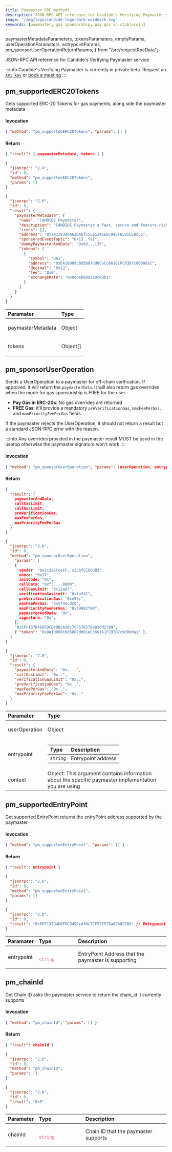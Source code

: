 ```yaml
---
title: Paymaster RPC methods
description: JSON-RPC API reference for Candide's Verifying Paymaster service. Learn about sponsoring gas, and how to enable gas payments in stablecoins
image: "/img/logo/candide-logo-dark-wordmark.svg"
keywords: [paymaster, gas sponsorship, pay gas in stablecoin]
---
```


  paymasterMetadataParameters,
  tokensParamaters,
  emptyParams,
  userOperationParamaters,
  entrypointParams,
  pm_sponsorUserOperationReturnParams,
} from "/src/requestRpcData";

JSON-RPC API reference for Candide's Verifying Paymaster service

:::info
Candide's Verifying Paymaster is currently in private beta. Request an [`API key`](https://twitter.com/candidelabs) or [book a meeting](https://cal.com/candidelabs/30mins)
:::

## pm_supportedERC20Tokens

Gets supported ERC-20 Tokens for gas payments, along side the paymaster metadata

#### Invocation

```json
{ "method": "pm_supportedERC20Tokens", "params": [] }
```

#### Return

```json
{ "result": { paymasterMetadata, tokens } }
```

<Tabs>
<TabItem value="request" label="Example Request">

```json
{
  "jsonrpc": "2.0",
  "id": 0,
  "method": "pm_supportedERC20Tokens",
  "params": []
}
```

</TabItem>
<TabItem value="response" label="Example Response">

```json
{
  "jsonrpc": "2.0",
  "id": 0,
  "result": {
    "paymasterMetadata": {
      "name": "CANDIDE Paymaster",
      "description": "CANDIDE Paymaster a fast, secure and feature-rich 4337 Paymaster",
      "icons": [],
      "address": "0x7e3393ebA62DA6f555a5341E079e0F6585CE8c56",
      "sponsoredEventTopic": "0x13..fa1",
      "dummyPaymasterAndData": "0x69...135",
      "tokens": [
        {
          "symbol": "DAI",
          "address": "0xDA10009cBd5D07dd0CeCc66161FC93D7c9000da1",
          "decimal": "0x12",
          "fee": "0x0",
          "exchangeRate": "0x0ddeb609310c89b1"
        }
      ]
    }
  }
}
```

</TabItem>

<TabItem value="response type" label="Response Types">

<table>
  <thead>
    <th align="left">Paramater</th>
    <th align="left">Type</th>
  </thead>
  <tbody>
    <tr>
      <td align="left">paymasterMetadata</td>
      <td align="left">
        <p>Object</p>
        <RpcRequestTable items={paymasterMetadataParameters} />
      </td>
    </tr>
    <tr>
      <td align="left">tokens</td>
      <td align="left">
        <p>Object[]</p>
        <RpcRequestTable items={tokensParamaters} />
      </td>
    </tr>
  </tbody>
</table>

</TabItem>
</Tabs>

## pm_sponsorUserOperation

Sends a UserOperation to a paymaster for off-chain verification. If approved, it will return the `paymasterData`. It will also return gas overrides when the mode for gas sponsoriship is FREE for the user.

- **Pay Gas in ERC-20s**: No gas overrides are returned
- **FREE Gas**: it'll provide a mandatory `preVerificationGas`, `maxFeePerGas`, and `maxPriorityFeePerGas` fields.

If the paymaster rejects the UserOperation, it should not return a result but a standard JSON-RPC error with the reason.

:::info
Any overrides provided in the paymaster result MUST be used in the userop otherwise the paymaster signature won't work.
:::



#### Invocation

```json
{ "method": "pm_sponsorUserOperation", "params": [userOperation, entrypoint, context] }
```

#### Return

```json
{
  "result": {
    paymasterAndData,
    callGasLimit,
    callGasLimit,
    preVerificationGas,
    maxFeePerGas,
    maxPriorityFeePerGas
  } 
}
```

<Tabs>
<TabItem value="request" label="Example Request">

```json
{
  "jsonrpc": "2.0",
  "id": 0,
  "method": "pm_sponsorUserOperation",
    "params": [
    {
      sender: "0x2c298CcaFF..c236fCC66dB2"
      nonce: "0x17",
      initCode: "0x",
      callData: "0xf3....0000",
      callGasLimit: "0x12a87",
      verificationGasLimit: "0x1a332",
      preVerificationGas: "0xe95c",
      maxFeePerGas: "0x5f4ecdc0",
      maxPriorityFeePerGas: "0x59682f00",
      paymasterAndData: "0x",
      signature: "0x",
    },
    "0x5FF137D4b0FDCD49DcA30c7CF57E578a026d2789",
    { "token": "0xDA10009cBd5D07dd0CeCc66161FC93D7c9000da1" },
  ]
}
```

</TabItem>
<TabItem value="response" label="Example Response">

```json
{
  "jsonrpc": "2.0",
  "id": 0,
  "result": {
    "paymasterAndData": "0x....",
    "callGasLimit": "0x..",
    "verificationGasLimit": "0x..",
    "preVerificationGas": "0x..",
    "maxFeePerGas": "0x..",
    "maxPriorityFeePerGas": "0x.."
  }
}
```

</TabItem>

<TabItem value="request type" label="Request Types">

<table>
  <thead>
    <th align="left">Paramater</th>
    <th align="left">Type</th>
  </thead>
  <tbody>
    <tr>
      <td align="left">userOperation</td>
      <td align="left">
        <p>Object</p>
        <RpcRequestTable items={userOperationParamaters} />
      </td>
    </tr>
    <tr>
      <td align="left">entrypoint</td>
      <td align="left">
        <table>
          <thead>
            <th align="left">Type</th>
            <th align="left">Description</th>
          </thead>
          <tr>
            <td>
              <code>string</code>
            </td>
            <td>Entrypoint address</td>
          </tr>
        </table>
      </td>
    </tr>
    <tr>
      <td align="left">context</td>
      <td align="left">
        Object: This argument contains information about the specific paymaster
        implementation you are using
      </td>
    </tr>
  </tbody>
</table>

</TabItem>

<TabItem value="response type" label="Response Type">
  <RpcRequestTable items={pm_sponsorUserOperationReturnParams} />
</TabItem>

</Tabs>

## pm_supportedEntryPoint

Get supported EntryPoint returns the entryPoint address supported by the paymaster

#### Invocation

```json
{ "method": "pm_supportedEntryPoint", "params": [] }
```

#### Return

```json
{ "result": entrypoint }
```

<Tabs>
<TabItem value="example request" label="Example Request">

```json
{
  "jsonrpc": "2.0",
  "id": 0,
  "method": "pm_supportedEntryPoint",
  "params": []
}
```

</TabItem>

<TabItem value="example response" label="Example Response">

```json
{
  "jsonrpc": "2.0",
  "id": 0,
  "result": "0x5FF137D4b0FDCD49DcA30c7CF57E578a026d2789" // Entrypoint address
}
```

</TabItem>

<TabItem value="response type" label="Response Type">
  <table>
    <thead>
      <th align="left">Paramater</th>
      <th align="left">Type</th>
      <th align="left">Description</th>
    </thead>
    <tbody>
      <tr>
        <td align="left">entrypoint</td>
        <td align="left">
          <code>
            <font color="#e25894">string</font>
          </code>
        </td>
        <td align="left">
          EntryPoint Address that the paymaster is supporting
        </td>
      </tr>
    </tbody>
  </table>
  </TabItem>
</Tabs>

## pm_chainId

Get Chain ID asks the paymaster service to return the chain_id it currently supports

#### Invocation

```json
{ "method": "pm_chainId", "params": [] }
```

#### Return

```json
{ "result": chainId }
```

<Tabs>
<TabItem value="example request" label="Example Request">

```json
{
  "jsonrpc": "2.0",
  "id": 0,
  "method": "pm_chainId",
  "params": []
}
```

</TabItem>

<TabItem value="example response" label="Example Response">

```json
{
  "jsonrpc": "2.0",
  "id": 0,
  "result": "0x5"
}
```

</TabItem>

<TabItem value="response type" label="Response Type">
  <table>
    <thead>
      <th align="left">Paramater</th>
      <th align="left">Type</th>
      <th align="left">Description</th>
    </thead>
    <tbody>
      <tr>
        <td align="left">chainId</td>
        <td align="left">
          <code>
            <font color="#e25894">string</font>
          </code>
        </td>
        <td align="left">
          Chain ID that the paymaster supports
        </td>
      </tr>
    </tbody>
  </table>
  </TabItem>
</Tabs>
